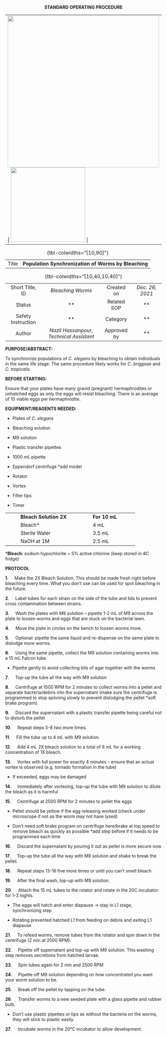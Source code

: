 <div align="center">

**STANDARD OPERATING PROCEDURE**

+------------------------------------------------+--------------------------------------+
| ![](./MPI_AB_logo.png){width="487"}  | ![](./UniKN_Logo.png){width="239"} |
+------------------------------------------------+--------------------------------------+

| | |
|---------:|:----------------------------:|
| Title   | **Population Synchronization of Worms by Bleaching** |
: {tbl-colwidths="[10,90]"}

| | | | |
|:----:|:----:|:----:|:----:|
| Short Title, ID | *Bleaching Worms* | Created on | *Dec. 26, 2021* |
| Status | ** | Related SOP | ** |
| Safety Instruction |**  | Category |** |
| Author | *Nazli Hassanpour, Technical Assistant* | Approved by | ** |
: {tbl-colwidths="[10,40,10,40]"}

<div align="left">
**PURPOSE/ABSTRACT:**

To synchronize populations of *C. elegans* by bleaching to obtain individuals in the same life stage. The same procedure likely works for *C.* *briggsae* and *C.* *tropicalis.*

**BEFORE STARTING:**

Ensure that your plates have many gravid (pregnant) hermaphrodites or unhatched eggs as only the eggs will resist bleaching. There is an average of 10 viable eggs per hermaphrodite.

**EQUIPMENT/REAGENTS NEEDED:**

-    Plates of *C. elegans*

-    Bleaching solution

-    M9 solution

-    Plastic transfer pipettes

-    1000 mL pipette

-    Eppendorf centrifuge \*add model

-    Rotator

-    Vortex

-    Filter tips

-    Timer

+-----+--------------------------+-----+---------------+----+
|     | **Bleach Solution 2X**   |     | **For 10 mL** |    |
+-----+--------------------------+-----+---------------+----+
|     | Bleach\*                 |     | 4 mL          |    |
+-----+--------------------------+-----+---------------+----+
|     | Sterile Water            |     | 3.5 mL        |    |
+-----+--------------------------+-----+---------------+----+
|     | NaOH at 1M               |     | 2.5 mL        |    |
+-----+--------------------------+-----+---------------+----+

\***Bleach**: sodium hypochlorite + 5% active chlorine (keep stored in 4C fridge)

**PROTOCOL**

**1**.     Make the 2X Bleach Solution. This should be made fresh right before bleaching every time. What you don’t use can be used for spot bleaching in the future.

**2**.     Label tubes for each strain on the side of the tube and lids to prevent cross contamination between strains.

**3**.     Wash the plates with M9 solution – pipette 1-2 mL of M9 across the plate to loosen worms and eggs that are stuck on the bacterial lawn.

**4**.     Move the plate in circles on the bench to loosen worms more.

**5**.     Optional: pipette the same liquid and re-dispense on the same plate to dislodge more worms.

**6**.     Using the same pipette, collect the M9 solution containing worms into a 15 mL Falcon tube.

-    Pipette gently to avoid collecting bits of agar together with the worms

**7**.     Top-up the tube all the way with M9 solution

**8**.     Centrifuge at 1500 RPM for 2 minutes to collect worms into a pellet and separate bacteria/debris into the supernatant (make sure the centrifuge is programmed to stop spinning slowly to prevent dislodging the pellet \*soft brake program).

**9**.     Discard the supernatant with a plastic transfer pipette being careful not to disturb the pellet

**10**.     Repeat steps 5-8 two more times.

**11**.     Fill the tube up to 4 mL with M9 solution.

**12**.     Add 4 mL 2X bleach solution to a total of 8 mL for a working concentration of 1X bleach.

**13**.     Vortex with full power for exactly 4 minutes – ensure that an actual vortex is observed (e.g. tornado formation in the tube)

-    If exceeded, eggs may be damaged

**14**.     Immediately after vortexing, top-up the tube with M9 solution to dilute the bleach as it is harmful

**15**.     Centrifuge at 2500 RPM for 2 minutes to pellet the eggs

-   Pellet should be yellow if the egg releasing worked (check under microscope if not as the worm may not have lysed)

-   Don’t need soft brake program on centrifuge here/brake at top speed to remove bleach as quickly as possible \*add step before if it needs to be programmed each time

**16**.     Discard the supernatant by pouring it out as pellet is more secure now

**17**.     Top-up the tube all the way with M9 solution and shake to break the pellet.

**18**.     Repeat steps 13-16 five more times or until you can’t smell bleach

**19**.     After the final wash, top-up with M9 solution.

**20**.     Attach the 15 mL tubes to the rotator and rotate in the 20C incubator for 1-3 nights.

-    The eggs will hatch and enter diapause -\> stay in L1 stage, synchronizing step

-    Rotating prevented hatched L1 from feeding on debris and exiting L1 diapause

**21**.     To refeed worms, remove tubes from the rotator and spin down in the centrifuge (2 min at 2500 RPM).

**22**.     Pipette off supernatant and top-up with M9 solution. This washing step removes secretions from hatched larvae.

**23**.     Spin tubes again for 2 min and 2500 RPM

**24**.     Pipette off M9 solution depending on how concentrated you want your worm solution to be.

**25**.     Break off the pellet by tapping on the tube.

**26**.     Transfer worms to a new seeded plate with a glass pipette and rubber bulb.

-    Don’t use plastic pipettes or tips as without the bacteria on the worms, they will stick to plastic easily.

**27**.     Incubate worms in the 20°C incubator to allow development.
